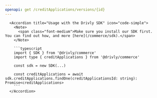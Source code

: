 ```yaml
---
openapi: get /creditApplications/versions/{id}
---
```


      <Accordion title="Usage with the Drivly SDK" icon="code-simple">
        <Note>
          <span class="font-medium">Make sure you install our SDK first. You can find out how, and more [here](/commerce/sdk).</span>
        </Note>

        ```typescript
        import { SDK } from '@drivly/commerce'
        import type { creditApplications } from '@drivly/commerce'

        const sdk = new SDK(...)

        const creditApplications = await sdk.creditApplications.findOne(creditApplicationsId: string): Promise<creditApplications>
        ```
      </Accordion>
